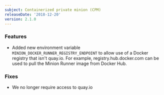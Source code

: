 ```yaml
---
subject: Containerized private minion (CPM)
releaseDate: '2018-12-20'
version: 2.1.0
---
```


### Features

* Added new environment variable `MINION_DOCKER_RUNNER_REGISTRY_ENDPOINT` to allow use of a Docker registry that isn't quay.io. For example, registry.hub.docker.com can be used to pull the Minion Runner image from Docker Hub.

### Fixes

* We no longer require access to quay.io

